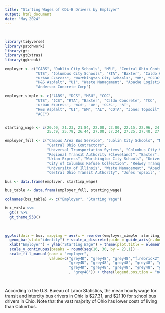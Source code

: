 ```yaml
---
title: "Starting Wages of CDL-B Drivers by Employer"
output: html_document
date: "May 2024"
---
```


<style type="text/css">

h1.title {
  font-size: 38px;
  font-family: "Chivo Bold";
  text-align: center;
}
h4.date {
  font-size: 28px;
  font-family: "Times New Roman", Times, serif;
  text-align: center;
}
</style>

\

```r
library(tidyverse)
library(patchwork)
library(gt)
library(gtExtras)
library(ggbreak)
```


```r
employer <- c("CABS", "Dublin City Schools", "MSU", "Central Ohio Contractors", 
              "UTS", "Columbus City Schools", "RTA", "Baxter", "Caldo Concrete", "Top Coat Concrete",
              "Urban Express", "Worthington City Schools", "UM", "CCRC", "Redwey Transport",
              "H&S Asphalt", "UI", "Waste Management", "Apache Logistics", "COTA", "Jones Topsoil",
              "Anderson Concrete Corp")

employer_simple <- c("CABS", "DCS", "MSU", "COC", 
              "UTS", "CCS", "RTA", "Baxter", "Caldo Concrete", "TCC",
              "Urban Express", "WCS", "UM", "CCRC", "RT",
              "H&S Asphalt", "UI", "WM", "AL", "COTA", "Jones Topsoil",
              "ACC")


starting_wage <- c(20.10, 21.23, 21.84, 22.00, 22.00, 22.15, 22.96, 24.61, 25.00, 25.00, 25.00, 25.31, 
                   25.59, 25.79, 26.44, 27.00, 27.24, 27.25, 27.40, 27.59, 28.48, 29.32)

employer_full <- c("Campus Area Bus Service", "Dublin City Schools", "Michigan State University",
                   "Central Ohio Contractors",
                   "Universal Transportation Systems", "Columbus City Schools", 
                   "Regional Transit Authority (Cleveland)", "Baxter", "Caldo Concrete", "Top Coat Concrete",
                   "Urban Express", "Worthington City Schools", "University of Michigan", 
                   "City of Columbus Refuse Collection", "Redwey Transport", "H&S Asphalt", 
                   "University of Illinois", "Waste Management", "Apache Logistics",
                   "Central Ohio Transit Authority", "Jones Topsoil", "Anderson Concrete Corp")

bus <- data.frame(employer, starting_wage)

bus_table <- data.frame(employer_full, starting_wage)

colnames(bus_table) <- c("Employer", "Starting Wage")

bus_table %>%
  gt() %>% 
  gt_theme_538()
```

\

```r
ggplot(data = bus, mapping = aes(x = reorder(employer_simple, starting_wage), y = starting_wage, fill = employer)) + 
  geom_bar(stat="identity") + scale_x_discrete(guide = guide_axis(n.dodge=3)) +
  xlab("Employer") + ylab("Starting Wage") + theme(plot.title = element_text(hjust = 0.5)) +
  scale_y_continuous(breaks = round(seq(16, 30, by = 2),1)) + 
  scale_fill_manual(name = "employer", 
                    values=c("grey48", "grey48", "grey48","firebrick2", "grey48", "grey48", "grey48", 
                             "grey48", "grey48", "grey48", "grey48", "grey48", "grey48", "grey48",
                             "grey48", "grey48", "grey48", "grey48", "grey48", "grey48", "grey48"
                             , "grey48")) + theme(legend.position = "none") + scale_y_break(c(0,15))
```


\

According to the U.S. Bureau of Labor Statistics, the mean hourly wage for transit and intercity bus drivers in Ohio is \$27.31, and \$21.10 for school bus drivers in Ohio. Note that the vast majority of Ohio has lower costs of living than Columbus.


\





